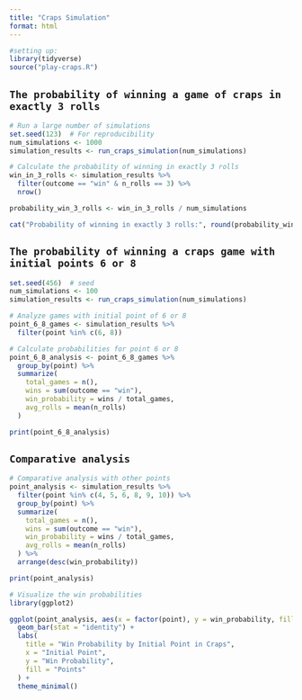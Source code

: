 ```yaml
---
title: "Craps Simulation"
format: html
---
```


```r

#setting up:
library(tidyverse)
source("play-craps.R")

```


## `The probability of winning a game of craps in exactly 3 rolls`

```r
# Run a large number of simulations
set.seed(123)  # For reproducibility
num_simulations <- 1000
simulation_results <- run_craps_simulation(num_simulations)

# Calculate the probability of winning in exactly 3 rolls
win_in_3_rolls <- simulation_results %>%
  filter(outcome == "win" & n_rolls == 3) %>%
  nrow()

probability_win_3_rolls <- win_in_3_rolls / num_simulations

cat("Probability of winning in exactly 3 rolls:", round(probability_win_3_rolls, 4))
```


## `The probability of winning a craps game with initial points 6 or 8`

```r
set.seed(456)  # seed
num_simulations <- 100
simulation_results <- run_craps_simulation(num_simulations)

# Analyze games with initial point of 6 or 8
point_6_8_games <- simulation_results %>%
  filter(point %in% c(6, 8))

# Calculate probabilities for point 6 or 8
point_6_8_analysis <- point_6_8_games %>%
  group_by(point) %>%
  summarize(
    total_games = n(),
    wins = sum(outcome == "win"),
    win_probability = wins / total_games,
    avg_rolls = mean(n_rolls)
  )

print(point_6_8_analysis)
```
## `Comparative analysis`

```r
# Comparative analysis with other points
point_analysis <- simulation_results %>%
  filter(point %in% c(4, 5, 6, 8, 9, 10)) %>%
  group_by(point) %>%
  summarize(
    total_games = n(),
    wins = sum(outcome == "win"),
    win_probability = wins / total_games,
    avg_rolls = mean(n_rolls)
  ) %>%
  arrange(desc(win_probability))

print(point_analysis)
```

```r
# Visualize the win probabilities
library(ggplot2)

ggplot(point_analysis, aes(x = factor(point), y = win_probability, fill = factor(point))) +
  geom_bar(stat = "identity") +
  labs(
    title = "Win Probability by Initial Point in Craps",
    x = "Initial Point",
    y = "Win Probability",
    fill = "Points"
  ) +
  theme_minimal()
```
